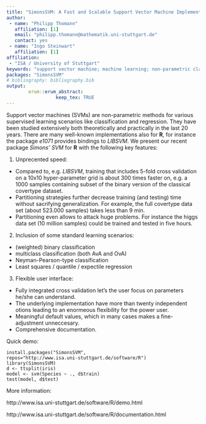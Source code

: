 ---
title: "SimonsSVM: A Fast and Scalable Support Vector Machine Implementation for R"
author:
 - name: "Philipp Thomann"
   affiliation: [1]
   email: "philipp.thomann@mathematik.uni-stuttgart.de"
   contact: yes
 - name: "Ingo Steinwart"
   affiliation: [1]
affiliation:
 - "ISA / University of Stuttgart"
keywords: "support vector machine; machine learning; non-parametric classification; non-parametric regression"
packages: "SimonsSVM"
# bibliography: bibliography.bib
output:  
        erum::erum_abstract:
                  keep_tex: TRUE
---

Support vector machines (SVMs) are non-parametric methods for
various supervised learning scenarios like classification and regression. They have been studied extensively both theoretically and practically in the last 20 years. There are many well-known implementations also for **R**,
 for instance the package *e1071* provides bindings to *LIBSVM*.
 We present our recent package *Simons' SVM* for **R** with the following key features:
 
1. Unprecented speed:
 - Compared to, e.g. *LIBSVM*, training that includes
  5-fold cross validation on a 10x10 hyper-parameter
  grid is about 300 times faster on, e.g. a 1000
  samples containing subset of the binary version
  of the classical covertype dataset.
 - Partitioning strategies further decrease training
  (and testing) time without sacrifying generalization.
  For example, the full covertype data set (about 523.000
  samples) takes less than 9 min.
 - Partitioning even allows to attack huge problems.
  For instance the higgs data set (10 million samples)
  could be trained and tested in five hours.
  
 2. Inclusion of some standard learning scenarios:
 - (weighted) binary classification
 - multiclass classification (both AvA and OvA)
 - Neyman-Pearson-type classification
 - Least squares / quantile / expectile regression
 
3. Flexible user interface:
 - Fully integrated cross validation let's the user
  focus on parameters he/she can understand.
 - The underlying implementation have more than twenty
  independent otions leading to an enormeous flexibility
  for the power user. 
 - Meaningful default values, which in many cases makes
  a fine-adjustment unneccesary.
 - Comprehensive documentation.
 
Quick demo:

```
install.packages("SimonsSVM",
repos="http://www.isa.uni-stuttgart.de/software/R")
library(SimonsSVM)
d <- ttsplit(iris)
model <- svm(Species ~ ., d$train)
test(model, d$test)
```
 
More information:
 
http://www.isa.uni-stuttgart.de/software/R/demo.html

http://www.isa.uni-stuttgart.de/software/R/documentation.html


<!--  -->
<!--  -->
<!--  -->
